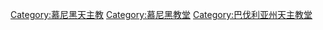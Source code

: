 [[Category:慕尼黑天主教|Category:慕尼黑天主教]]
[[Category:慕尼黑教堂|Category:慕尼黑教堂]]
[[Category:巴伐利亚州天主教堂|Category:巴伐利亚州天主教堂]]